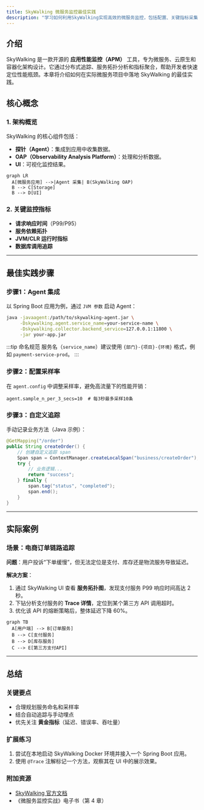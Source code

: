```yaml
---
title: SkyWalking 微服务监控最佳实践
description: "学习如何利用SkyWalking实现高效的微服务监控，包括配置、关键指标采集和实际案例分析。"
---
```


## 介绍

SkyWalking 是一款开源的 **应用性能监控（APM）** 工具，专为微服务、云原生和容器化架构设计。它通过分布式追踪、服务拓扑分析和指标聚合，帮助开发者快速定位性能瓶颈。本章将介绍如何在实际微服务项目中落地 SkyWalking 的最佳实践。

## 核心概念

### 1. 架构概览
SkyWalking 的核心组件包括：
- **探针（Agent）**：集成到应用中收集数据。
- **OAP（Observability Analysis Platform）**：处理和分析数据。
- **UI**：可视化监控结果。

```mermaid
graph LR
  A[微服务应用] -->|Agent 采集| B(SkyWalking OAP)
  B --> C[Storage]
  B --> D[UI]
```

### 2. 关键监控指标
- **请求响应时间**（P99/P95）
- **服务依赖拓扑**
- **JVM/CLR 运行时指标**
- **数据库调用追踪**

---

## 最佳实践步骤

### 步骤1：Agent 集成
以 Spring Boot 应用为例，通过 `JVM 参数` 启动 Agent：

```bash
java -javaagent:/path/to/skywalking-agent.jar \
     -Dskywalking.agent.service_name=your-service-name \
     -Dskywalking.collector.backend_service=127.0.0.1:11800 \
     -jar your-app.jar
```

:::tip 命名规范
服务名（`service_name`）建议使用 `{部门}-{项目}-{环境}` 格式，例如 `payment-service-prod`。
:::

### 步骤2：配置采样率
在 `agent.config` 中调整采样率，避免高流量下的性能开销：

```properties
agent.sample_n_per_3_secs=10  # 每3秒最多采样10条
```

### 步骤3：自定义追踪
手动记录业务方法（Java 示例）：

```java
@GetMapping("/order")
public String createOrder() {
    // 创建自定义追踪 span
    Span span = ContextManager.createLocalSpan("business/createOrder");
    try {
        // 业务逻辑...
        return "success";
    } finally {
        span.tag("status", "completed");
        span.end();
    }
}
```

---

## 实际案例

### 场景：电商订单链路追踪
**问题**：用户投诉“下单缓慢”，但无法定位是支付、库存还是物流服务导致延迟。

**解决方案**：
1. 通过 SkyWalking UI 查看 **服务拓扑图**，发现支付服务 P99 响应时间高达 2 秒。
2. 下钻分析支付服务的 **Trace 详情**，定位到某个第三方 API 调用超时。
3. 优化该 API 的熔断策略后，整体延迟下降 60%。

```mermaid
graph TB
  A[用户端] --> B[订单服务]
  B --> C[支付服务]
  B --> D[库存服务]
  C --> E[第三方支付API]
```

---

## 总结

### 关键要点
- 合理规划服务命名和采样率
- 结合自动追踪与手动埋点
- 优先关注 **黄金指标**（延迟、错误率、吞吐量）

### 扩展练习
1. 尝试在本地启动 SkyWalking Docker 环境并接入一个 Spring Boot 应用。
2. 使用 `@Trace` 注解标记一个方法，观察其在 UI 中的展示效果。

### 附加资源
- [SkyWalking 官方文档](https://skywalking.apache.org/docs/)
- 《微服务监控实战》电子书（第 4 章）